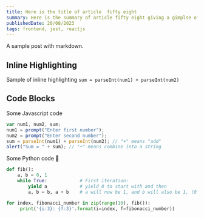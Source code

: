 ```yaml
---
title: Here is the title of article  fifty eight
summary: Here is the summary of article fifty eight giving a gimplse of the article
publishedDate: 20/08/2023
tags: frontend, jest, reactjs
---
```


A sample post with markdown.

## Inline Highlighting

Sample of inline highlighting `sum = parseInt(num1) + parseInt(num2)`

## Code Blocks

Some Javascript code

```javascript
var num1, num2, sum;
num1 = prompt("Enter first number");
num2 = prompt("Enter second number");
sum = parseInt(num1) + parseInt(num2); // "+" means "add"
alert("Sum = " + sum); // "+" means combine into a string
```

Some Python code 🐍

```python
def fib():
    a, b = 0, 1
    while True:            # First iteration:
        yield a            # yield 0 to start with and then
        a, b = b, a + b    # a will now be 1, and b will also be 1, (0 + 1)

for index, fibonacci_number in zip(range(10), fib()):
     print('{i:3}: {f:3}'.format(i=index, f=fibonacci_number))
```
